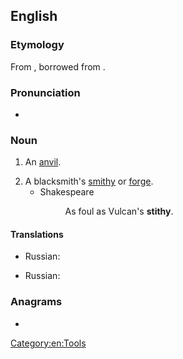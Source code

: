 ==English==

===Etymology===
From {{inh|en|enm|}}, borrowed from {{der|en|non|steði}}.

===Pronunciation===
* {{IPA|/ˈstɪðɪ/|lang=en}}

===Noun===
{{en-noun|stithies}}

# An [[anvil]].
#: {{rfquotek|lang=en|Sir Walter Scott}}
# A blacksmith's [[smithy]] or [[forge]].
#* Shakespeare
#*: As foul as Vulcan's '''stithy'''.

====Translations====
{{trans-top|an anvil}}
* Russian: {{t+|ru|накова́льня|f}}
{{trans-mid}}
{{trans-bottom}}

{{trans-top|smithy or forge}}
* Russian: {{t+|ru|ку́зница|f}}
{{trans-mid}}
{{trans-bottom}}

===Anagrams===
* {{anagrams|en|a=histty|shitty}}

[[Category:en:Tools]]
